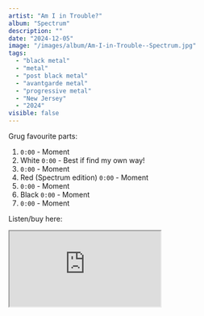 ```yaml
---
artist: "Am I in Trouble?"
album: "Spectrum"
description: ""
date: "2024-12-05"
image: "/images/album/Am-I-in-Trouble--Spectrum.jpg"
tags:
  - "black metal"
  - "metal"
  - "post black metal"
  - "avantgarde metal"
  - "progressive metal"
  - "New Jersey"
  - "2024"
visible: false
---
```


Grug favourite parts:

1.  `0:00` - Moment
2.  White `0:00` - Best if find my own way!
3.  `0:00` - Moment
4.  Red (Spectrum edition) `0:00` - Moment
5.  `0:00` - Moment
6.  Black `0:00` - Moment
7.  `0:00` - Moment

Listen/buy here:

<iframe
  style={{ border: "0", width: "350px", height: "800px" }}
  src="https://bandcamp.com/EmbeddedPlayer/album=2625743718/size=large/bgcol=333333/linkcol=ffffff/transparent=true/"
  seamless>
  <a href="https://amiintrouble.bandcamp.com/album/spectrum">
    Spectrum by Am I in Trouble?
  </a>
</iframe>
